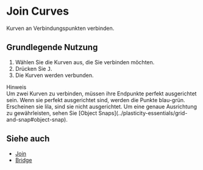 
# Join Curves

<Reference shortcut="J" command="Join Curves" button="" />

Kurven an Verbindungspunkten verbinden.

## Grundlegende Nutzung

1. Wählen Sie die Kurven aus, die Sie verbinden möchten.
2. Drücken Sie <kbd>J</kbd>.
3. Die Kurven werden verbunden.

<Callout emoji="❗">
Hinweis<br />
Um zwei Kurven zu verbinden, müssen ihre Endpunkte perfekt ausgerichtet sein.
Wenn sie perfekt ausgerichtet sind, werden die Punkte blau-grün. Erscheinen sie lila, sind sie nicht ausgerichtet. Um eine genaue Ausrichtung zu gewährleisten, sehen Sie [Object Snaps](../plasticity-essentials/grid-and-snap#object-snap).
</Callout>

<VideoPlayer fileName="join-curves"/>

## Siehe auch
- [Join](./join)
- [Bridge](./bridge)